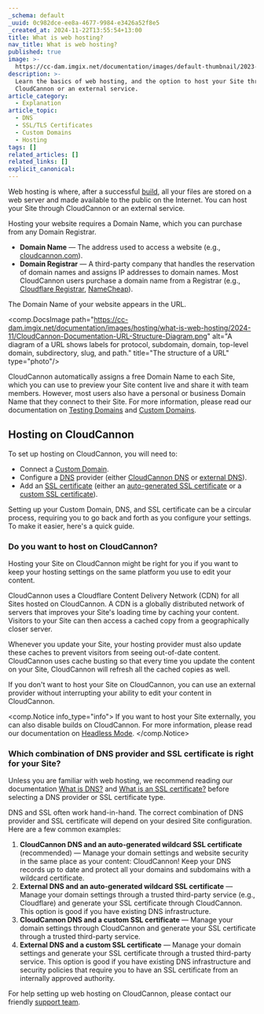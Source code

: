 ```yaml
---
_schema: default
_uuid: 0c982dce-ee8a-4677-9984-e3426a52f8e5
_created_at: 2024-11-22T13:55:54+13:00
title: What is web hosting?
nav_title: What is web hosting?
published: true
image: >-
  https://cc-dam.imgix.net/documentation/images/default-thumbnail/2023-Q4/CloudCannon-Documentation-Thumbnail.png
description: >-
  Learn the basics of web hosting, and the option to host your Site through
  CloudCannon or an external service.
article_category:
  - Explanation
article_topic:
  - DNS
  - SSL/TLS Certificates
  - Custom Domains
  - Hosting
tags: []
related_articles: []
related_links: []
explicit_canonical:
---
```

Web hosting is where, after a successful [build](/documentation/articles/what-is-a-site-build/), all your files are stored on a web server and made available to the public on the Internet. You can host your Site through CloudCannon or an external service.

Hosting your website requires a Domain Name, which you can purchase from any Domain Registrar.

* **Domain Name** — The address used to access a website (e.g., [cloudcannon.com](https://cloudcannon.com/)).
* **Domain Registrar** — A third-party company that handles the reservation of domain names and assigns IP addresses to domain names. Most CloudCannon users purchase a domain name from a Registrar (e.g., [Cloudflare Registrar](https://www.cloudflare.com/en-gb/products/registrar/), [NameCheap](https://www.namecheap.com/)).

The Domain Name of your website appears in the URL.

<comp.DocsImage path="https://cc-dam.imgix.net/documentation/images/hosting/what-is-web-hosting/2024-11/CloudCannon-Documentation-URL-Structure-Diagram.png" alt="A diagram of a URL shows labels for protocol, subdomain, domain, top-level domain, subdirectory, slug, and path." title="The structure of a URL" type="photo"/>

CloudCannon automatically assigns a free Domain Name to each Site, which you can use to preview your Site content live and share it with team members. However, most users also have a personal or business Domain Name that they connect to their Site. For more information, please read our documentation on [Testing Domains](/documentation/articles/what-is-a-testing-domain/) and [Custom Domains](/documentation/articles/what-is-a-custom-domain/).

## Hosting on CloudCannon

To set up hosting on CloudCannon, you will need to:

* Connect a [Custom Domain](/documentation/articles/what-is-a-custom-domain/).
* Configure a [DNS](/documentation/articles/what-is-dns/) provider (either [CloudCannon DNS](/documentation/articles/configure-cloudcannon-dns) or [external DNS](/documentation/articles/configure-external-dns/)).
* Add an [SSL certificate](/documentation/articles/what-is-an-ssl-certificate/) (either an [auto-generated SSL certificate](/documentation/articles/https-support-for-your-sites-hosted-on-cloudcannon/) or a [custom SSL certificate](/documentation/articles/add-a-custom-ssl-certificate/)).

Setting up your Custom Domain, DNS, and SSL certificate can be a circular process, requiring you to go back and forth as you configure your settings. To make it easier, here's a quick guide.

### Do you want to host on CloudCannon?

Hosting your Site on CloudCannon might be right for you if you want to keep your hosting settings on the same platform you use to edit your content.

CloudCannon uses a Cloudflare Content Delivery Network (CDN) for all Sites hosted on CloudCannon. A CDN is a globally distributed network of servers that improves your Site's loading time by caching your content. Visitors to your Site can then access a cached copy from a geographically closer server.

Whenever you update your Site, your hosting provider must also update these caches to prevent visitors from seeing out-of-date content. CloudCannon uses cache busting so that every time you update the content on your Site, CloudCannon will refresh all the cached copies as well.

If you don't want to host your Site on CloudCannon, you can use an external provider without interrupting your ability to edit your content in CloudCannon.

<comp.Notice info_type="info">
  If you want to host your Site externally, you can also disable builds on CloudCannon. For more information, please read our documentation on [Headless Mode](/documentation/articles/what-is-headless-mode/).
</comp.Notice>

### Which combination of DNS provider and SSL certificate is right for your Site?

Unless you are familiar with web hosting, we recommend reading our documentation [What is DNS?](/documentation/articles/what-is-dns/) and [What is an SSL certificate?](/documentation/articles/what-is-an-ssl-certificate/) before selecting a DNS provider or SSL certificate type.

DNS and SSL often work hand-in-hand. The correct combination of DNS provider and SSL certificate will depend on your desired Site configuration. Here are a few common examples:

1. **CloudCannon DNS and an auto-generated wildcard SSL certificate** (recommended) — Manage your domain settings and website security in the same place as your content: CloudCannon! Keep your DNS records up to date and protect all your domains and subdomains with a wildcard certificate.
2. **External DNS and an auto-generated wildcard SSL certificate** — Manage your domain settings through a trusted third-party service (e.g., Cloudflare) and generate your SSL certificate through CloudCannon. This option is good if you have existing DNS infrastructure.
3. **CloudCannon DNS and a custom SSL certificate** — Manage your domain settings through CloudCannon and generate your SSL certificate through a trusted third-party service.
4. **External DNS and a custom SSL certificate** — Manage your domain settings and generate your SSL certificate through a trusted third-party service. This option is good if you have existing DNS infrastructure and security policies that require you to have an SSL certificate from an internally approved authority.

For help setting up web hosting on CloudCannon, please contact our friendly [support team](/support/).